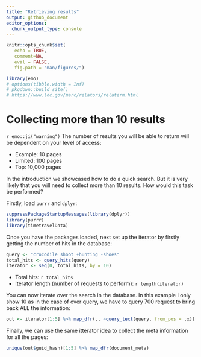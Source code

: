 ```yaml
---
title: "Retrieving results"
output: github_document
editor_options: 
  chunk_output_type: console
---
```


```r
knitr::opts_chunk$set(
   echo = TRUE, 
   comment=NA,
   eval = FALSE, 
   fig.path = "man/figures/")

library(emo)
# options(tibble.width = Inf)
# pkgdown::build_site()
# https://www.loc.gov/marc/relators/relaterm.html
```

# Collecting more than 10 results

`r emo::ji("warning")` The number of results you will be able to return will be dependent on your level of access:

* Example: 10 pages
* Limited: 100 pages
* Top: 10,000 pages

In the introduction we showcased how to do a quick search. But it is very likely that you will need to collect more than 10 results. How would this task be performed?

Firstly, load `purrr` and `dplyr`:

```r
suppressPackageStartupMessages(library(dplyr))
library(purrr)
library(timetravelData)
```

Once you have the packages loaded, next set up the iterator by firstly getting the number of hits in the database: 

```r
query <- "crocodile shoot +hunting -shoes"
total_hits <- query_hits(query)
iterator <- seq(0, total_hits, by = 10)
```

* Total hits: `r total_hits`
* Iterator length (number of requests to perform): `r length(iterator)`

You can now iterate over the search in the database. In this example I only show 10 as in the case of over query, we have to query 700 request to bring back ALL the information:

```r
out <- iterator[1:5] %>% map_dfr(., ~query_text(query, from_pos = .x))
```

Finally, we can use the same itterator idea to collect the meta information for all the pages:

```r
unique(out$guid_hash)[1:5] %>% map_dfr(document_meta)
```









